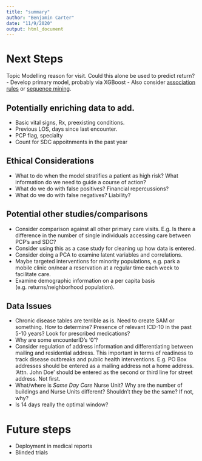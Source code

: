 ---
title: "summary"
author: "Benjamin Carter"
date: "11/9/2020"
output: html_document
---

# Next Steps
Topic Modelling reason for visit. Could this alone be used to predict return?
- Develop primary model, probably via XGBoost
- Also consider [association rules](https://towardsdatascience.com/association-rule-mining-in-r-ddf2d044ae50) or [sequence mining](https://www.r-bloggers.com/2020/10/sequence-mining-my-browsing-history-with-arulessequences/?__twitter_impression=true "This is just a link to a walkthrough").


## Potentially enriching data to add.
- Basic vital signs, Rx, preexisting conditions.
- Previous LOS, days since last encounter.
- PCP flag, specialty
- Count for SDC appoitnments in the past year

## Ethical Considerations
- What to do when the model stratifies a patient as high risk? What information do we need to guide a course of action?
- What do we do with false positives? Financial repercussions?
- What do we do with false negatives? Liability?

## Potential other studies/comparisons
- Consider comparison against all other primary care visits. E.g. Is there a difference in the number of single individuals accessing care between PCP's and SDC?
- Consider using this as a case study for cleaning up how data is entered.
- Consider doing a PCA to examine latent variables and correlations.
- Maybe targeted interventions for minority populations, e.g. park a mobile clinic on/near a reservation at a regular time each week to facilitate care.
- Examine demographic information on a per capita basis (e.g. returns/neighborhood population).

## Data Issues
- Chronic disease tables are terrible as is. Need to create SAM or something. How to determine? Presence of relevant ICD-10 in the past 5-10 years? Look for prescribed medications?
- Why are some encounterID's '0'?
- Consider regulation of address information and differentiating between mailing and residential address. This important in terms of readiness to track disease outbreaks and public health interventions. E.g. PO Box addresses should be entered as a mailing address not a home address. 'Attn. John Doe' should be entered as the second or third line for street address. Not first.
- What/where is *Same Day Care* Nurse Unit? Why are the number of buildings and Nurse Units different? Shouldn't they be the same? If not, why?
- Is 14 days really the optimal window?

# Future steps
- Deployment in medical reports
- Blinded trials
